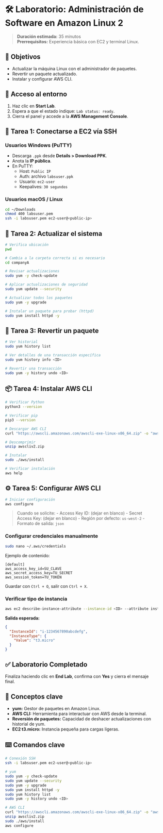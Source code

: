 # 🛠️ Laboratorio: Administración de Software en Amazon Linux 2

> **Duración estimada:** 35 minutos  
> **Prerrequisitos:** Experiencia básica con EC2 y terminal Linux.

## 🎯 Objetivos

- Actualizar la máquina Linux con el administrador de paquetes.
- Revertir un paquete actualizado.
- Instalar y configurar AWS CLI.

## 🔐 Acceso al entorno

1. Haz clic en **Start Lab**.
2. Espera a que el estado indique: `Lab status: ready`.
3. Cierra el panel y accede a la **AWS Management Console**.

## 🧩 Tarea 1: Conectarse a EC2 vía SSH

### Usuarios Windows (PuTTY)

- Descarga `.ppk` desde **Details > Download PPK**.
- Anota la **IP pública**.
- En PuTTY:
  - Host: `Public IP`
  - Auth: archivo `labsuser.ppk`
  - Usuario: `ec2-user`
  - Keepalives: `30 segundos`

### Usuarios macOS / Linux

```bash
cd ~/Downloads
chmod 400 labsuser.pem
ssh -i labsuser.pem ec2-user@<public-ip>
```

## 🧱 Tarea 2: Actualizar el sistema

```bash
# Verifica ubicación
pwd

# Cambia a la carpeta correcta si es necesario
cd companyA

# Revisar actualizaciones
sudo yum -y check-update

# Aplicar actualizaciones de seguridad
sudo yum update --security

# Actualizar todos los paquetes
sudo yum -y upgrade

# Instalar un paquete para probar (httpd)
sudo yum install httpd -y
```

## 🔁 Tarea 3: Revertir un paquete

```bash
# Ver historial
sudo yum history list

# Ver detalles de una transacción específica
sudo yum history info <ID>

# Revertir una transacción
sudo yum -y history undo <ID>
```

## 📦 Tarea 4: Instalar AWS CLI

```bash
# Verificar Python
python3 --version

# Verificar pip
pip3 --version

# Descargar AWS CLI
curl "https://awscli.amazonaws.com/awscli-exe-linux-x86_64.zip" -o "awscliv2.zip"

# Descomprimir
unzip awscliv2.zip

# Instalar
sudo ./aws/install

# Verificar instalación
aws help
```

## ⚙️ Tarea 5: Configurar AWS CLI

```bash
# Iniciar configuración
aws configure
```

> Cuando se solicite:
- Access Key ID: (dejar en blanco)
- Secret Access Key: (dejar en blanco)
- Región por defecto: `us-west-2`
- Formato de salida: `json`

### Configurar credenciales manualmente

```bash
sudo nano ~/.aws/credentials
```

Ejemplo de contenido:

```
[default]
aws_access_key_id=SU_CLAVE
aws_secret_access_key=TU_SECRET
aws_session_token=TU_TOKEN
```

Guardar con `Ctrl + O`, salir con `Ctrl + X`.

### Verificar tipo de instancia

```bash
aws ec2 describe-instance-attribute --instance-id <ID> --attribute instanceType
```

**Salida esperada:**

```json
{
  "InstanceId": "i-1234567890abcdefg",
  "InstanceType": {
    "Value": "t3.micro"
  }
}
```

## ✅ Laboratorio Completado

Finaliza haciendo clic en **End Lab**, confirma con **Yes** y cierra el mensaje final.

## 📘 Conceptos clave

- **yum:** Gestor de paquetes en Amazon Linux.
- **AWS CLI:** Herramienta para interactuar con AWS desde la terminal.
- **Reversión de paquetes:** Capacidad de deshacer actualizaciones con historial de yum.
- **EC2 t3.micro:** Instancia pequeña para cargas ligeras.

## ⌨️ Comandos clave

```bash
# Conexión SSH
ssh -i labsuser.pem ec2-user@<public-ip>

# yum
sudo yum -y check-update
sudo yum update --security
sudo yum -y upgrade
sudo yum install httpd -y
sudo yum history list
sudo yum -y history undo <ID>

# AWS CLI
curl "https://awscli.amazonaws.com/awscli-exe-linux-x86_64.zip" -o "awscliv2.zip"
unzip awscliv2.zip
sudo ./aws/install
aws configure
```